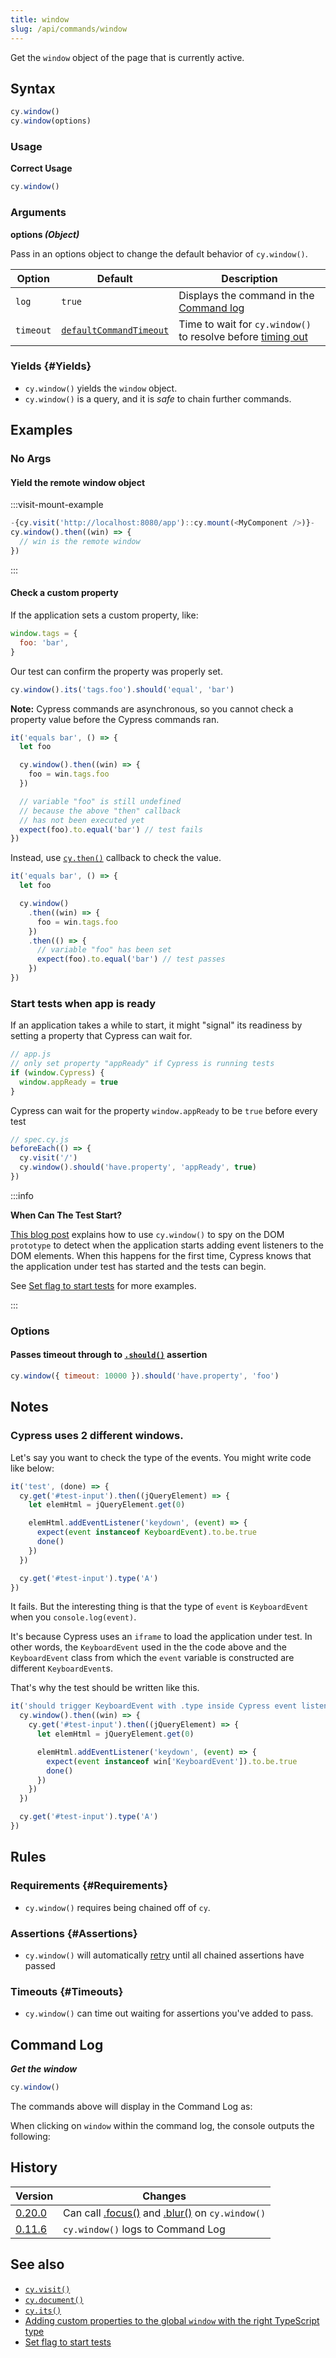 ```yaml
---
title: window
slug: /api/commands/window
---
```


Get the `window` object of the page that is currently active.

## Syntax

```javascript
cy.window()
cy.window(options)
```

### Usage

<Icon name="check-circle" color="green" /> **Correct Usage**

```javascript
cy.window()
```

### Arguments

<Icon name="angle-right" /> **options _(Object)_**

Pass in an options object to change the default behavior of `cy.window()`.

| Option    | Default                                                           | Description                                                                         |
| --------- | ----------------------------------------------------------------- | ----------------------------------------------------------------------------------- |
| `log`     | `true`                                                            | Displays the command in the [Command log](/app/core-concepts/open-mode#Command-Log) |
| `timeout` | [`defaultCommandTimeout`](/app/references/configuration#Timeouts) | Time to wait for `cy.window()` to resolve before [timing out](#Timeouts)            |

### Yields [<Icon name="question-circle"/>](/app/core-concepts/introduction-to-cypress#Subject-Management) {#Yields}

- `cy.window()` yields the `window` object.
- `cy.window()` is a query, and it is _safe_ to chain further commands.

## Examples

### No Args

#### Yield the remote window object

:::visit-mount-example

```js
-{cy.visit('http://localhost:8080/app')::cy.mount(<MyComponent />)}-
cy.window().then((win) => {
  // win is the remote window
})
```

:::

#### Check a custom property

If the application sets a custom property, like:

```javascript
window.tags = {
  foo: 'bar',
}
```

Our test can confirm the property was properly set.

```javascript
cy.window().its('tags.foo').should('equal', 'bar')
```

**Note:** Cypress commands are asynchronous, so you cannot check a property
value before the Cypress commands ran.

```javascript
it('equals bar', () => {
  let foo

  cy.window().then((win) => {
    foo = win.tags.foo
  })

  // variable "foo" is still undefined
  // because the above "then" callback
  // has not been executed yet
  expect(foo).to.equal('bar') // test fails
})
```

Instead, use [`cy.then()`](/api/commands/then) callback to check the value.

```javascript
it('equals bar', () => {
  let foo

  cy.window()
    .then((win) => {
      foo = win.tags.foo
    })
    .then(() => {
      // variable "foo" has been set
      expect(foo).to.equal('bar') // test passes
    })
})
```

### Start tests when app is ready

If an application takes a while to start, it might "signal" its readiness by
setting a property that Cypress can wait for.

```javascript
// app.js
// only set property "appReady" if Cypress is running tests
if (window.Cypress) {
  window.appReady = true
}
```

Cypress can wait for the property `window.appReady` to be `true` before every
test

```js
// spec.cy.js
beforeEach(() => {
  cy.visit('/')
  cy.window().should('have.property', 'appReady', true)
})
```

:::info

<strong>When Can The Test Start?</strong>

[This blog post](https://www.cypress.io/blog/2018/02/05/when-can-the-test-start/)
explains how to use `cy.window()` to spy on the DOM `prototype` to detect when
the application starts adding event listeners to the DOM elements. When this
happens for the first time, Cypress knows that the application under test has
started and the tests can begin.

See
[Set flag to start tests](https://glebbahmutov.com/blog/set-flag-to-start-tests/)
for more examples.

:::

### Options

#### Passes timeout through to [`.should()`](/api/commands/should) assertion

```javascript
cy.window({ timeout: 10000 }).should('have.property', 'foo')
```

## Notes

### Cypress uses 2 different windows.

Let's say you want to check the type of the events. You might write code like
below:

```js
it('test', (done) => {
  cy.get('#test-input').then((jQueryElement) => {
    let elemHtml = jQueryElement.get(0)

    elemHtml.addEventListener('keydown', (event) => {
      expect(event instanceof KeyboardEvent).to.be.true
      done()
    })
  })

  cy.get('#test-input').type('A')
})
```

It fails. But the interesting thing is that the type of `event` is
`KeyboardEvent` when you `console.log(event)`.

It's because Cypress uses an `iframe` to load the application under test. In
other words, the `KeyboardEvent` used in the the code above and the
`KeyboardEvent` class from which the `event` variable is constructed are
different `KeyboardEvent`s.

That's why the test should be written like this.

```js
it('should trigger KeyboardEvent with .type inside Cypress event listener', (done) => {
  cy.window().then((win) => {
    cy.get('#test-input').then((jQueryElement) => {
      let elemHtml = jQueryElement.get(0)

      elemHtml.addEventListener('keydown', (event) => {
        expect(event instanceof win['KeyboardEvent']).to.be.true
        done()
      })
    })
  })

  cy.get('#test-input').type('A')
})
```

## Rules

### Requirements [<Icon name="question-circle"/>](/app/core-concepts/introduction-to-cypress#Chains-of-Commands) {#Requirements}

- `cy.window()` requires being chained off of `cy`.

### Assertions [<Icon name="question-circle"/>](/app/core-concepts/introduction-to-cypress#Assertions) {#Assertions}

- `cy.window()` will automatically [retry](/app/core-concepts/retry-ability)
  until all chained assertions have passed

### Timeouts [<Icon name="question-circle"/>](/app/core-concepts/introduction-to-cypress#Timeouts) {#Timeouts}

- `cy.window()` can time out waiting for assertions you've added to pass.

## Command Log

**_Get the window_**

```javascript
cy.window()
```

The commands above will display in the Command Log as:

<DocsImage
  src="/img/api/window/window-command-log-for-cypress-tests.png"
  alt="Command Log window"
/>

When clicking on `window` within the command log, the console outputs the
following:

<DocsImage
  src="/img/api/window/console-shows-the-applications-window-object-being-tested.png"
  alt="Console Log window"
/>

## History

| Version                                    | Changes                                                                                     |
| ------------------------------------------ | ------------------------------------------------------------------------------------------- |
| [0.20.0](/app/references/changelog#0-20-0) | Can call [.focus()](/api/commands/focus) and [.blur()](/api/commands/blur) on `cy.window()` |
| [0.11.6](/app/references/changelog#0-11-6) | `cy.window()` logs to Command Log                                                           |

## See also

- [`cy.visit()`](/api/commands/visit)
- [`cy.document()`](/api/commands/document)
- [`cy.its()`](/api/commands/its)
- [Adding custom properties to the global `window` with the right TypeScript type](https://github.com/bahmutov/test-todomvc-using-app-actions#intellisense)
- [Set flag to start tests](https://glebbahmutov.com/blog/set-flag-to-start-tests/)
